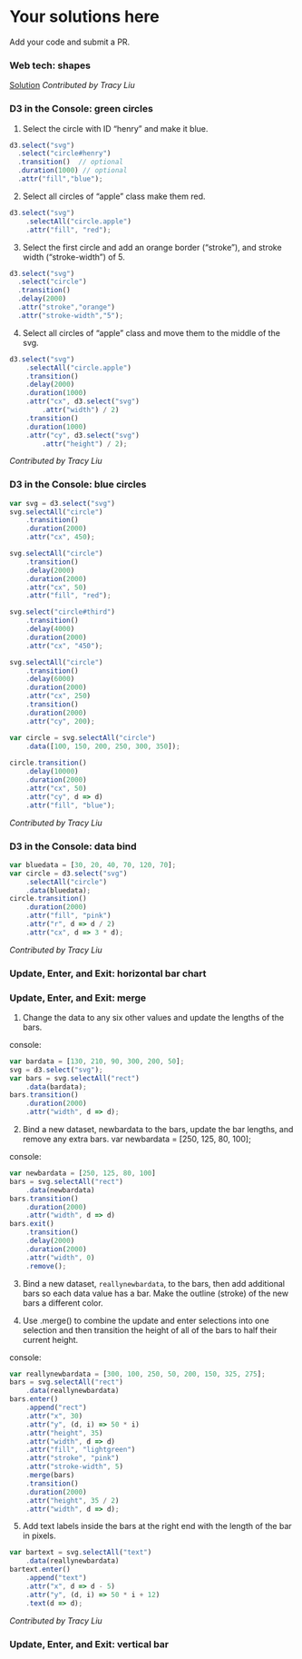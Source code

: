 # Your solutions here <i class="fa fa-check-square-o"></i>

Add your code and submit a PR.

### Web tech: shapes {-}

[Solution](solutions/webtech_shapes.html)
*Contributed by Tracy Liu*

### D3 in the Console: green circles {-}

1. Select the circle with ID “henry” and make it blue.

``` js
d3.select("svg")
  .select("circle#henry")
  .transition()  // optional
  .duration(1000) // optional
  .attr("fill","blue");
```  
  
2. Select all circles of “apple” class make them red.

``` js
d3.select("svg")
    .selectAll("circle.apple")
    .attr("fill", "red");
```

3. Select the first circle and add an orange border (“stroke”), and stroke width (“stroke-width”) of 5.

``` js
d3.select("svg")
  .select("circle")
  .transition()
  .delay(2000)
  .attr("stroke","orange")
  .attr("stroke-width","5");
```  

4. Select all circles of “apple” class and move them to the middle of the svg.

``` js
d3.select("svg")
    .selectAll("circle.apple")
    .transition()
    .delay(2000)
    .duration(1000)
    .attr("cx", d3.select("svg")
        .attr("width") / 2)
    .transition()
    .duration(1000)
    .attr("cy", d3.select("svg")
        .attr("height") / 2);
```

*Contributed by Tracy Liu*

### D3 in the Console: blue circles {-}

``` js
var svg = d3.select("svg")
svg.selectAll("circle")
    .transition()
    .duration(2000)
    .attr("cx", 450);
```

``` js
svg.selectAll("circle")
    .transition()
    .delay(2000)
    .duration(2000)
    .attr("cx", 50)
    .attr("fill", "red");
```

``` js
svg.select("circle#third")
    .transition()
    .delay(4000)
    .duration(2000)
    .attr("cx", "450");
```

``` js    
svg.selectAll("circle")
    .transition()
    .delay(6000)
    .duration(2000)
    .attr("cx", 250)
    .transition()
    .duration(2000)
    .attr("cy", 200);
```

``` js    
var circle = svg.selectAll("circle")
    .data([100, 150, 200, 250, 300, 350]);
    
circle.transition()
    .delay(10000)
    .duration(2000)
    .attr("cx", 50)
    .attr("cy", d => d)
    .attr("fill", "blue");
```

*Contributed by Tracy Liu*

### D3 in the Console: data bind {-}

``` js
var bluedata = [30, 20, 40, 70, 120, 70];
var circle = d3.select("svg")
    .selectAll("circle")
    .data(bluedata);
circle.transition()
    .duration(2000)
    .attr("fill", "pink")
    .attr("r", d => d / 2)
    .attr("cx", d => 3 * d);
```
*Contributed by Tracy Liu*

### Update, Enter, and Exit: horizontal bar chart {-}
<a href="https://github.com/jtr13/d3book/edit/master/solutions.Rmd" target="_blank"><i class="fa fa-edit"></i></a>

### Update, Enter, and Exit: merge {-}

1. Change the data to any six other values and update the lengths of the bars.

console:
``` js
var bardata = [130, 210, 90, 300, 200, 50];
svg = d3.select("svg");
var bars = svg.selectAll("rect")
    .data(bardata);
bars.transition()
    .duration(2000)
    .attr("width", d => d);
```    

2. Bind a new dataset, newbardata to the bars, update the bar lengths, and remove any extra bars.
var newbardata = [250, 125, 80, 100];

console:

``` js
var newbardata = [250, 125, 80, 100]
bars = svg.selectAll("rect")
    .data(newbardata)
bars.transition()
    .duration(2000)
    .attr("width", d => d)
bars.exit()
    .transition()
    .delay(2000)
    .duration(2000)
    .attr("width", 0)
    .remove();
```    

3. Bind a new dataset, `reallynewbardata`, to the bars, then add additional bars so each data value has a bar. Make the outline (stroke) of the new bars a different color.

<a href="https://github.com/jtr13/d3book/edit/master/solutions.Rmd" target="_blank"><i class="fa fa-edit"></i></a>


4. Use .merge() to combine the update and enter selections into one selection and then transition the height of all of the bars to half their current height.

console:

``` js
var reallynewbardata = [300, 100, 250, 50, 200, 150, 325, 275];
bars = svg.selectAll("rect")
    .data(reallynewbardata)
bars.enter()
    .append("rect")
    .attr("x", 30)
    .attr("y", (d, i) => 50 * i)
    .attr("height", 35)
    .attr("width", d => d)
    .attr("fill", "lightgreen")
    .attr("stroke", "pink")
    .attr("stroke-width", 5)
    .merge(bars)
    .transition()
    .duration(2000)
    .attr("height", 35 / 2)
    .attr("width", d => d);
```    

5. Add text labels inside the bars at the right end with the length of the bar in pixels.

``` js
var bartext = svg.selectAll("text")
    .data(reallynewbardata)
bartext.enter()
    .append("text")
    .attr("x", d => d - 5)
    .attr("y", (d, i) => 50 * i + 12)
    .text(d => d);
```    

*Contributed by Tracy Liu*

### Update, Enter, and Exit: vertical bar {-}

<a href="https://github.com/jtr13/d3book/edit/master/solutions.Rmd" target="_blank"><i class="fa fa-edit"></i></a>
